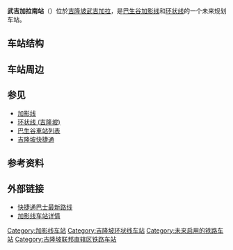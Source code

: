 {{expand|time=2017-03-25T10:50:14+00:00}}
{{unreferenced|time=2017-03-25T10:50:14+00:00}}
{{Infobox station
| name          = ''{{KLRT code|KG|12A}}{{KLRT code|CC|01}}''<br/><big>武吉加拉南站</big>
|native_name = Bukit Kiara South MRT Station<br />Stesen MRT Bukit Kiara South<br />
| type          = [[捷运|捷运]]站
| linecolour = #{{rcr|KLRT|9}}
| linecolour2 = #{{rcr|KLRT|13}}
| image         = 
| image_size    = 250
| image_caption = 
| country       = {{MAS}}
| address       = {{KL}}[[武吉加拉|武吉加拉]]
| coordinates   = {{Coord|3|8|2.25|N|101|39|4.76|E|type:railwaystation_region:MY|display=inline,title}}
| line          = ''{{吉隆坡捷运路线标志|9}}'' <br /> ''{{吉隆坡捷运路线标志|13}}''（规划中）
| other         = 
| structure     = [[高架车站|高架车站]]
| levels        = 
| platform      = 2个[[侧式站台|侧式站台]]
| tracks        = 2条
| exits         = 
| parking       = 
| opened        = 
| code          = ''{{KLRT code|KG|12A}}{{KLRT code|CC|01}}''
| owned         = [[马来西亚捷运公司|马来西亚捷运公司]]
| operator      = [[快捷通轨道|快捷通轨道]]
| system        = [[巴生谷捷运系统|巴生谷捷运系统]]
| service_hours = 
| last_train    = 
| web           =[http://www.myrapid.com.my/ 快捷通公司官网]
[https://web.archive.org/web/20170606032843/http://mymrt.com.my/en/sbk/home 马来西亚捷运公司双加捷运官网]
| adjacent=
{{Adjacent stations
|system1=Rapid KL
|line1=Kajang|left1=菲利欧白沙罗|right1=白沙罗市中心|type1=未来发展
|line2=Circle MRT|right2=马来亚大学|left2=金地花园|type2=规划中
|right3=马来亚大学|left3=武吉加拉|type3=未来发展
}}
}}

'''武吉加拉南站'''（{{lang-ms|Stesen MRT Bukit Kiara South}}）位於[[吉隆坡|吉隆坡]][[武吉加拉|武吉加拉]]，是[[巴生谷|巴生谷]][[加影线|加影线]]和[[环状线_(吉隆坡)|环状线]]的一个未来规划车站。

== 车站结构 ==

== 车站周边 ==

== 参见 ==
{{Portal box|马来西亚|铁路|城市轨道交通}}
*[[加影线|加影线]]
*[[环状线_(吉隆坡)|环状线 (吉隆坡)]]
*[[巴生谷車站列表|巴生谷車站列表]]
*[[吉隆坡快捷通|吉隆坡快捷通]]

== 参考资料 ==
{{reflist}}

== 外部链接 ==
* [https://myrapid.com.my/bus-train/rapid-kl/bus/ 快捷通巴士最新路线] {{Wayback|url=https://myrapid.com.my/bus-train/rapid-kl/bus/ |date=20211207130754 }}
* [https://web.archive.org/web/20170401144620/http://www.mymrt.com.my/en/sbk/stations-list 加影线车站详情]

{{加影线}}
{{巴生谷车站}}
[[Category:加影线车站|Category:加影线车站]]
[[Category:吉隆坡环状线车站|Category:吉隆坡环状线车站]]
[[Category:未来启用的铁路车站|Category:未来启用的铁路车站]]
[[Category:吉隆坡联邦直辖区铁路车站|Category:吉隆坡联邦直辖区铁路车站]]